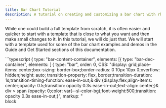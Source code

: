 ```yaml
---
title: Bar Chart Tutorial
description: A tutorial on creating and customizing a bar chart with rhp-core.
---
```


While one could build a full template from scratch, it is often easier and quicker to start with a template that is close to what you want and then make small changes to it.
In this tutorial, we will do just that. We will start with a template used for some of the bar chart examples and demos in the Guide and Get Started sections of this documentation.

<Tabs>
	<TabItem label="Chart">
    <SimpleBarPlot 
        className="component-guide-s-plot" 
        dataArray={[[10], [4], [6], [7], [2]]} 
        max={13.5} 
        width="565px" 
        labels={["A"]} 
        color="var(--sl-color-text)" 
        style={{marginTop: "1.5rem"}} 
        height="460px" 
        showCCLabel={false}
        client:only 
    />
  </TabItem>
	<TabItem label="Template" >
    <div className=" [&>.astro-code]:max-h-[468px] code-wrapper">
    ```typescript
    {
        type: "bar-content-container",
        elements: [{
                    type: "bar-dec-container",
                    elements: [
                                {
                                    type: "bar",
                                    order: 0,
                                    CSS: "display: grid;place-items: center;box-sizing: border-box;border-radius: 0 10px 10px 0;overflow: hidden;height: auto; transition-property: flex, border;transition-duration: 1s;transition-timing-function: ease-in-out;& div {display:flex;align-items: center;opacity: 0.5;transition: opacity 0.3s ease-in-out;text-align: center;}& div > span {opacity: 0;color: var(--sl-color-bg);font-weight:500;transition: opacity 0.3s ease-in-out;}",
                                    markup: "<div style='background-color: {{color}};height:100%;width:100%;justify-content: center;'><span>block</span></div>",
                                },
                                {
                                    type: "decoration",
                                    order: 1,
                                    useData: true,
                                    CSS: "align-items: center;height: 100%;& > div {opacity: 0.5;transition: opacity 0.3s ease-in-out;transition: border 0.4s ease-in; border-style: none; border-width: 3px;}",
                                    markup: "<div style='border-radius: 10px;border-color: {{color}};color: {{color}};height: 100%;aspect-ratio: 1/1;display: grid;place-items: center;grid-template: 1fr / 1fr;'><div class='block-value' style='transition: opacity 0.2s ease-in-out;grid-column: 1 / 1; grid-row: 1 / 1;'>{{$dataValue}}</div><div class='block-text' style='transition: opacity 0.2s ease-in-out 0.2s;opacity: 0;grid-column: 1 / 1; grid-row: 1 / 1;'>block</div></div>",
                                },
                                ],
                    CSS: "padding-top: 12px;padding-bottom: 12px;gap: 24px;background: none;& .bar-decoration > div:hover {opacity: 1;border-style: solid;}& .bar > div:hover {opacity: 1;}& .bar > div:hover span {opacity: 1;}& .bar-decoration > div:hover .block-text {opacity: 1!important;}& .bar-decoration > div:hover .block-value {opacity: 0;}",
                    decorationWidth: "52px",
                    order: 0,
                    }, 
                ],
        decorationWidth: "10%",
        order: 1,
        CSS:"overflow: visible!important;",
    },
    {
        type: "decoration",
        order: 0,
        CSS: "height: 100%;opacity: 0.5;transition: opacity 0.3s ease-in-out;&:hover {opacity: 1;} &:hover .block-text {opacity: 1!important;} &:hover .block-value {opacity: 0;}",
        markup: "<div style='width: 100%; height: 100%; border-right:  3px solid {{color}};padding-top: 12px;padding-bottom: 12px;'><div style='border-radius: 10px;border: 3px solid {{color}};height: 100%;aspect-ratio: 1/1;margin-right: 24px;margin-left: 24px;display: grid;place-items: center;grid-template: 1fr / 1fr;'><div class='block-value' style='transition: opacity 0.2s ease-in-out;grid-column: 1 / 1; grid-row: 1 / 1;'>{{bar-label}}</div><div class='block-text' style='transition: opacity 0.2s ease-in-out 0.2s;opacity: 0;grid-column: 1 / 1; grid-row: 1 / 1;'>block</div></div></div>",
    }
    ```
    </div>
  </TabItem>
	<TabItem label="Data">
    <div className=" [&>.astro-code]:h-[468px]">
    ```js
    // Data that will determine length of bars.
    // First bar has value 10 and so on..
    data = [[10], [4], [6], [7], [2]]   

    // Maximum value bars can have
    dataMax = 13.5      
    
    // Variable data to be inserted at the places indicated 
    // by double curly braces in the template.
    // You can use css variable to facilitate matching global theme.
    vars = {
      "color": ["var(--sl-color-text)"],  
      "bar-label": ["A"],
    }
    ```
    </div>
  </TabItem>
</Tabs>

First, we should remove the texts that says "block" from the decorations and bars along with most of the related hover effects and transitions. 
We can also remove the rounded borders from the decorations and adjust spacing.

<Tabs>
	<TabItem label="Chart">
    <SimpleBarPlot 
      className="component-guide-s-plot" 
      dataArray={[[10], [4], [6], [7], [2]]} 
      max={12} 
      width="565px" 
      labels={["A"]} 
      color="var(--sl-color-text)" 
      style={{marginTop: "1.5rem"}} 
      height="460px" 
      template={0}
      client:only 
    />
  </TabItem>
	<TabItem label="Template" >
    <div className="code-wrapper [&>.astro-code]:max-h-[468px]">
    ```typescript
    {
      type: "bar-content-container",
      elements: [{
                    type: "bar-dec-container",
                    elements: [
                                {
                                  type: "bar",
                                  order: 0,
                                  CSS: "box-sizing: border-box;border-radius: 0 10px 10px 0;overflow: hidden;height: auto; transition-property: flex;transition-duration: 0.4s;transition-timing-function: ease-in-out;",
                                  markup: "<div style='background-color: {{color}};height:100%;width:100%;'></div>",
                                },
                                {
                                  type: "decoration",
                                  order: 1,
                                  useData: true,
                                  CSS: "height: 100%;aspect-ratio: 1/2;display: flex; justify-content: center;align-items: center;opacity: 0; transition: opacity 0.4s ease-in-out;.full-bar:hover & {opacity: 1;}",
                                  markup: "<div style='color: {{color}};'>{{$dataValue}}</div>",
                                },
                              ],
                    CSS: "padding-top: 12px;padding-bottom: 12px;background: none;",
                    decorationWidth: "52px",
                    order: 1,
                  }, 
                ],
      decorationWidth: "10%",
      order: 1,
    },
    {
      type: "decoration",
      order: 0,
      CSS: "height: 100%;",
      markup: "<div style='width: 100%; height: 100%; border-right:  3px solid {{color}};padding-top: 12px;padding-bottom: 12px;'><div style='color: {{color}};height: 100%;aspect-ratio: 1/1;margin-right: 8px;margin-left: 8px;display: flex; justify-content: center;align-items: center;'><span>{{bar-label}}</span></div></div>",
    }
    ```
    </div>
  </TabItem>
	<TabItem label="Data">
    <div className=" [&>.astro-code]:h-[468px]">
    ```js
    // Data that will determine length of bars.
    // First bar has value 10 and so on..
    data = [[10], [4], [6], [7], [2]]   

    // Maximum value bars can have
    dataMax = 12      
    
    // Variable data to be inserted at the places indicated 
    // by double curly braces in the template.
    // You can use css variable to facilitate matching global theme.
    vars = {
      "color": ["var(--sl-color-text)"],  
      "bar-label": ["A"],
    }
    ```
    </div>
  </TabItem>
</Tabs>

Of course, css and markup allow many ways to achieve the same visual result. 
In the template above, we center the label text and the bar value text vertically and horizontally using flexbox. 
To center the decoration text while keeping the previous dimensions of the decorations we wrap each piece of text in an extra div.
We also add `opacity: 0; transition: opacity 0.4s ease-in-out;.full-bar:hover & {opacity: 1;}` to the decoration that shows the bar's 
data value so that it is invisible by default and becomes visible when the bar is hovered over.

:::note
The chart examples in the docs change opacity when hovered over due to global styles/css. In other words, the templates presented here are not responsible for this behavior.
:::

Now we want the bar labels to show different text for each bar. 
We can do that by changing `"bar-label": ["A"]` to `"bar-label": ["A", "B", "C", "D", "E"]` in the `vars` data object:

<Tabs>
	<TabItem label="Chart">
    <SimpleBarPlot 
      className="component-guide-s-plot" 
      dataArray={[[10], [4], [6], [7], [2]]} 
      max={12} 
      width="565px" 
      labels={["A", "B", "C", "D", "E"]} 
      color="var(--sl-color-text)" 
      style={{marginTop: "1.5rem"}} 
      height="460px" 
      template={0}
      client:only 
    />
  </TabItem>
	<TabItem label="Template" >
    <div className="code-wrapper [&>.astro-code]:max-h-[468px]">
    ```typescript
    {
      type: "bar-content-container",
      elements: [{
                    type: "bar-dec-container",
                    elements: [
                                {
                                  type: "bar",
                                  order: 0,
                                  CSS: "box-sizing: border-box;border-radius: 0 10px 10px 0;overflow: hidden;height: auto; transition-property: flex;transition-duration: 0.4s;transition-timing-function: ease-in-out;",
                                  markup: "<div style='background-color: {{color}};height:100%;width:100%;'></div>",
                                },
                                {
                                  type: "decoration",
                                  order: 1,
                                  useData: true,
                                  CSS: "height: 100%;aspect-ratio: 1/2;display: flex; justify-content: center;align-items: center;opacity: 0; transition: opacity 0.4s ease-in-out;.full-bar:hover & {opacity: 1;}",
                                  markup: "<div style='color: {{color}};'>{{$dataValue}}</div>",
                                },
                              ],
                    CSS: "padding-top: 12px;padding-bottom: 12px;background: none;",
                    decorationWidth: "52px",
                    order: 1,
                  }, 
                ],
      decorationWidth: "10%",
      order: 1,
    },
    {
      type: "decoration",
      order: 0,
      CSS: "height: 100%;",
      markup: "<div style='width: 100%; height: 100%; border-right:  3px solid {{color}};padding-top: 12px;padding-bottom: 12px;'><div style='color: {{color}};height: 100%;aspect-ratio: 1/1;margin-right: 8px;margin-left: 8px;display: flex; justify-content: center;align-items: center;'><span>{{bar-label}}</span></div></div>",
    }
    ```
    </div>
  </TabItem>
	<TabItem label="Data">
    <div className=" [&>.astro-code]:h-[468px]">
    ```js
    // Data that will determine length of bars.
    // First bar has value 10 and so on..
    data = [[10], [4], [6], [7], [2]]   

    // Maximum value bars can have
    dataMax = 12      
    
    // Variable data to be inserted at the places indicated 
    // by double curly braces in the template.
    // You can use css variable to facilitate matching global theme.
    vars = {
      "color": ["var(--sl-color-text)"],  
      "bar-label": ["A", "B", "C", "D", "E"],
    }
    ```
    </div>
  </TabItem>
</Tabs>


## Bars of different colors
With a few simple changes, we can have each of the bars be a different color.
First, we change the value of the `color` variable in the `vars` object.
We can choose any color we want in any format that css supports. We can also use css variables which can be handy if you want to match your project's theme.
In this tutorial, we will change it from `["var(--sl-color-text)"]` to `["red", "blue", "green", "yellow", "purple"]`.

<Tabs>
	<TabItem label="Chart">
    <SimpleBarPlot 
      className="component-guide-s-plot" 
      dataArray={[[10], [4], [6], [7], [2]]} 
      max={12} 
      width="565px" 
      labels={["A", "B", "C", "D", "E"]} 
      style={{marginTop: "1.5rem"}} 
      height="460px" 
      template={0}
      color={["red", "blue", "green", "yellow", "purple"]}
      client:only 
    />
  </TabItem>
	<TabItem label="Template" >
    <div className="code-wrapper [&>.astro-code]:max-h-[468px]">
    ```typescript
    {
      type: "bar-content-container",
      elements: [{
                    type: "bar-dec-container",
                    elements: [
                                {
                                  type: "bar",
                                  order: 0,
                                  CSS: "box-sizing: border-box;border-radius: 0 10px 10px 0;overflow: hidden;height: auto; transition-property: flex;transition-duration: 0.4s;transition-timing-function: ease-in-out;",
                                  markup: "<div style='background-color: {{color}};height:100%;width:100%;'></div>",
                                },
                                {
                                  type: "decoration",
                                  order: 1,
                                  useData: true,
                                  CSS: "height: 100%;aspect-ratio: 1/2;display: flex; justify-content: center;align-items: center;opacity: 0; transition: opacity 0.4s ease-in-out;.full-bar:hover & {opacity: 1;}",
                                  markup: "<div style='color: {{color}};'>{{$dataValue}}</div>",
                                },
                              ],
                    CSS: "padding-top: 12px;padding-bottom: 12px;background: none;",
                    decorationWidth: "52px",
                    order: 1,
                  }, 
                ],
      decorationWidth: "10%",
      order: 1,
    },
    {
      type: "decoration",
      order: 0,
      CSS: "height: 100%;",
      markup: "<div style='width: 100%; height: 100%; border-right:  3px solid {{color}};padding-top: 12px;padding-bottom: 12px;'><div style='color: {{color}};height: 100%;aspect-ratio: 1/1;margin-right: 8px;margin-left: 8px;display: flex; justify-content: center;align-items: center;'><span>{{bar-label}}</span></div></div>",
    }
    ```
    </div>
  </TabItem>
	<TabItem label="Data">
    <div className=" [&>.astro-code]:h-[468px]">
    ```js
    // Data that will determine length of bars.
    // First bar has value 10 and so on..
    data = [[10], [4], [6], [7], [2]]   

    // Maximum value bars can have
    dataMax = 12      
    
    // Variable data to be inserted at the places indicated 
    // by double curly braces in the template.
    // You can use css variable to facilitate matching global theme.
    vars = {
      "color": ["red", "blue", "green", "yellow", "purple"],  
      "bar-label": ["A", "B", "C", "D", "E"],
    }
    ```
    </div>
  </TabItem>
</Tabs>
Its not very conventional to have the entire core-component take on the new color. 
We can change the color of the `<Decoration>` that contains the label and line segment that forms part of the zero-axis line.
To do this, we first make a change to the template. We change the markup in the last `decoration` object to use a different variable 
(lets call it `label-color`) and then we add the `label-color` variable to the `vars` object.

<Tabs>
	<TabItem label="Chart">
    <SimpleBarPlot 
      className="component-guide-s-plot" 
      dataArray={[[10], [4], [6], [7], [2]]} 
      max={12} 
      width="565px" 
      labels={["A", "B", "C", "D", "E"]} 
      labelColor={["var(--sl-color-text)"]} 
      style={{marginTop: "1.5rem"}} 
      height="460px" 
      template={0}
      color={["red", "blue", "green", "yellow", "purple"]}
      client:only 
    />
  </TabItem>
	<TabItem label="Template" >
    <div className="code-wrapper [&>.astro-code]:max-h-[468px]">
    ```typescript
    {
      type: "bar-content-container",
      elements: [{
                    type: "bar-dec-container",
                    elements: [
                                {
                                  type: "bar",
                                  order: 0,
                                  CSS: "box-sizing: border-box;border-radius: 0 10px 10px 0;overflow: hidden;height: auto; transition-property: flex;transition-duration: 0.4s;transition-timing-function: ease-in-out;",
                                  markup: "<div style='background-color: {{color}};height:100%;width:100%;'></div>",
                                },
                                {
                                  type: "decoration",
                                  order: 1,
                                  useData: true,
                                  CSS: "height: 100%;aspect-ratio: 1/2;display: flex; justify-content: center;align-items: center;opacity: 0; transition: opacity 0.4s ease-in-out;.full-bar:hover & {opacity: 1;}",
                                  markup: "<div style='color: {{color}};'>{{$dataValue}}</div>",
                                },
                              ],
                    CSS: "padding-top: 12px;padding-bottom: 12px;background: none;",
                    decorationWidth: "52px",
                    order: 1,
                  }, 
                ],
      decorationWidth: "10%",
      order: 1,
    },
    {
      type: "decoration",
      order: 0,
      CSS: "height: 100%;",
      markup: "<div style='width: 100%; height: 100%; border-right:  3px solid {{label-color}};padding-top: 12px;padding-bottom: 12px;'><div style='color: {{label-color}};height: 100%;aspect-ratio: 1/1;margin-right: 8px;margin-left: 8px;display: flex; justify-content: center;align-items: center;'><span>{{bar-label}}</span></div></div>",
    }
    ```
    </div>
  </TabItem>
	<TabItem label="Data">
    <div className=" [&>.astro-code]:h-[468px]">
    ```js
    // Data that will determine length of bars.
    // First bar has value 10 and so on..
    data = [[10], [4], [6], [7], [2]]   

    // Maximum value bars can have
    dataMax = 12      
    
    // Variable data to be inserted at the places indicated 
    // by double curly braces in the template.
    // You can use css variable to facilitate matching global theme.
    vars = {
      "color": ["red", "blue", "green", "yellow", "purple"],  
      "bar-label": ["A", "B", "C", "D", "E"],
      "label-color": ["var(--sl-color-text)"],
    }
    ```
    </div>
  </TabItem>
</Tabs>

To summarize, we changed `"color": ["var(--sl-color-text)"]` to `"color": ["red", "blue", "green", "yellow", "purple"]` to change the colors used by each core-component. Then we changed `{{color}}` to `{{label-color}}` in the last `markup` property (at the end/bottom of the template) and then finally, we added `"label-color": ["var(--sl-color-text)"]` to the `vars` data object.
:::note
Variable names (the keys in the `vars` object) can be anything you want and don't have to conform to camel case or other naming conventions. 
Just make sure the text inside the double curly braces matches the corresponding key in the `vars` object.
:::

